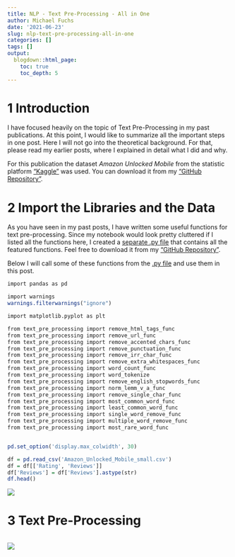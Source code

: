 ```yaml
---
title: NLP - Text Pre-Processing - All in One
author: Michael Fuchs
date: '2021-06-23'
slug: nlp-text-pre-processing-all-in-one
categories: []
tags: []
output:
  blogdown::html_page:
    toc: true
    toc_depth: 5
---
```





# 1 Introduction


I have focused heavily on the topic of Text Pre-Processing in my past publications. At this point, I would like to summarize all the important steps in one post. 
Here I will not go into the theoretical background. For that, please read my earlier posts, where I explained in detail what I did and why. 


For this publication the dataset *Amazon Unlocked Mobile* from the statistic platform ["Kaggle"](https://www.kaggle.com) was used. You can download it from my ["GitHub Repository"](https://github.com/MFuchs1989/Datasets-and-Miscellaneous/tree/main/datasets/NLP/Text%20Pre-Processing%20-%20All%20in%20One).



# 2 Import the Libraries and the Data

As you have seen in my past posts, I have written some useful functions for text pre-processing.
Since my notebook would look pretty cluttered if I listed all the functions here, I created a [separate .py file](https://github.com/MFuchs1989/Datasets-and-Miscellaneous/blob/main/datasets/NLP/Text%20Pre-Processing%20-%20All%20in%20One/text_pre_processing.py) that contains all the featured functions. Feel free to download it from my ["GitHub Repository"](https://github.com/MFuchs1989/Datasets-and-Miscellaneous/tree/main/datasets/NLP/Text%20Pre-Processing%20-%20All%20in%20One). 

Below I will call some of these functions from the [.py file](https://github.com/MFuchs1989/Datasets-and-Miscellaneous/blob/main/datasets/NLP/Text%20Pre-Processing%20-%20All%20in%20One/text_pre_processing.py) and use them in this post. 


```r
import pandas as pd

import warnings
warnings.filterwarnings("ignore")

import matplotlib.pyplot as plt

from text_pre_processing import remove_html_tags_func
from text_pre_processing import remove_url_func
from text_pre_processing import remove_accented_chars_func
from text_pre_processing import remove_punctuation_func
from text_pre_processing import remove_irr_char_func
from text_pre_processing import remove_extra_whitespaces_func
from text_pre_processing import word_count_func
from text_pre_processing import word_tokenize
from text_pre_processing import remove_english_stopwords_func
from text_pre_processing import norm_lemm_v_a_func
from text_pre_processing import remove_single_char_func
from text_pre_processing import most_common_word_func
from text_pre_processing import least_common_word_func
from text_pre_processing import single_word_remove_func
from text_pre_processing import multiple_word_remove_func
from text_pre_processing import most_rare_word_func


pd.set_option('display.max_colwidth', 30)
```



```r
df = pd.read_csv('Amazon_Unlocked_Mobile_small.csv')
df = df[['Rating', 'Reviews']]
df['Reviews'] = df['Reviews'].astype(str)
df.head()
```

![](/post/2021-06-16-nlp-text-pre-processing-vi-word-removal_files/p129p1.png)



# 3 Text Pre-Processing










```r

```

![](/post/2021-06-16-nlp-text-pre-processing-vi-word-removal_files/p129p.png)










